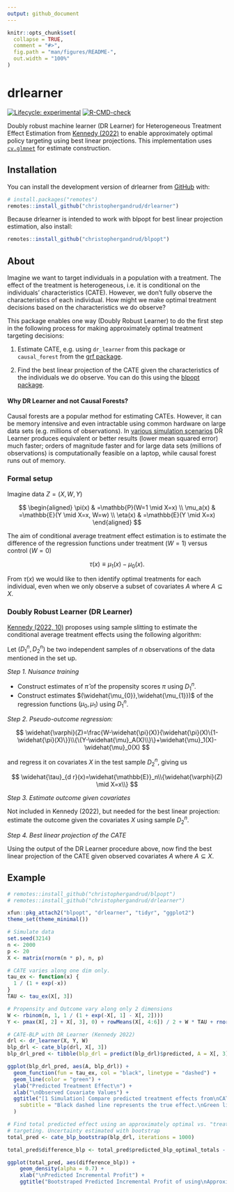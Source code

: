```yaml
---
output: github_document
---
```


<!-- README.md is generated from README.Rmd. Please edit that file -->

```r
knitr::opts_chunk$set(
  collapse = TRUE,
  comment = "#>",
  fig.path = "man/figures/README-",
  out.width = "100%"
)
```

# drlearner

<!-- badges: start -->
[![Lifecycle: experimental](https://img.shields.io/badge/lifecycle-experimental-orange.svg)](https://lifecycle.r-lib.org/articles/stages.html#experimental)
[![R-CMD-check](https://github.com/christophergandrud/dflearner/actions/workflows/R-CMD-check.yaml/badge.svg)](https://github.com/christophergandrud/dflearner/actions/workflows/R-CMD-check.yaml)
<!-- badges: end -->

Doubly robust machine learner (DR Learner) for Heterogeneous Treatment Effect 
Estimation from [Kennedy (2022)](https://arxiv.org/pdf/2004.14497.pdf) to enable 
approximately optimal policy targeting using best linear projections. This implementation uses 
[`cv.glmnet`](https://glmnet.stanford.edu/reference/cv.glmnet.html) for estimate construction. 

## Installation

You can install the development version of drlearner from [GitHub](https://github.com/) with:

``` r
# install.packages("remotes")
remotes::install_github("christophergandrud/drlearner")
```

Because drlearner is intended to work with blpopt for best linear projection estimation,
also install:

```r
remotes::install_github("christophergandrud/blpopt")
```

## About

Imagine we want to target individuals in a population with a treatment. The 
effect of the treatment is heterogeneous, i.e. it is conditional on the 
individuals' characteristics (CATE). However, we don't fully observe the characteristics
of each individual. How might we make optimal treatment decisions based 
on the characteristics we do observe?

This package enables one way (Doubly Robust Learner) to do the first step in the following process for making
approximately optimal treatment targeting decisions:

1. Estimate CATE, e.g. using `dr_learner` from 
this package or `causal_forest` from the [grf package](https://grf-labs.github.io/grf/).

2. Find the best linear projection of the CATE given the characteristics of the 
individuals we do observe. You can do this using the [blpopt package](https://github.com/christophergandrud/blpopt).

#### Why DR Learner and not Causal Forests?

Causal forests are a popular method for estimating CATEs. However, it can be memory intensive and even intractable using common hardware on large data sets (e.g. millions of observations). In [various simulation scenarios](https://github.com/christophergandrud/blpopt/blob/main/notebooks/compare-cate-blp-with-naive-lm.ipynb) DR Learner produces equivalent or better results (lower mean squared error) much faster; orders of magnitude faster and for large data sets (millions of observations) is computationally feasible on a laptop, while causal forest runs out of memory. 

### Formal setup

Imagine data $Z = (X,W,Y)$

$$
\begin{aligned}
\pi(x) & =\mathbb{P}(W=1 \mid X=x) \\
\mu_a(x) & =\mathbb{E}(Y \mid X=x, W=w) \\
\eta(x) & =\mathbb{E}(Y \mid X=x)
\end{aligned}
$$

The aim of conditional average treatment effect estimation is to estimate the difference of the regression functions under treatment $(W = 1)$ versus control $(W = 0)$

$$
\tau(x) \equiv \mu_1(x)-\mu_0(x).
$$

From $\tau(x)$ we would like to then identify optimal treatments for each individual, even when we only observe a subset of covariates $A$ where $A \subseteq X$.

### Doubly Robust Learner (DR Learner)

[Kennedy (2022, 10)](https://arxiv.org/pdf/2004.14497.pdf) proposes using sample slitting to estimate the conditional average treatment effects using the following algorithm:

Let $(D^n_1,D^n_2)$ be two independent samples of $n$ observations of the data mentioned in the set up.

*Step 1. Nuisance training*

- Construct estimates of $\widehat{\pi}$ of the propensity scores $\pi$ using $D^n_1$.
- Construct estimates $(\widehat{\mu_{0}},\widehat{\mu_{1}})$ of the regression functions $(\mu_0,\mu_1)$ using $D^n_1$.

*Step 2. Pseudo-outcome regression:*

$$
\widehat{\varphi}(Z)=\frac{W-\widehat{\pi}(X)}{\widehat{\pi}(X)\{1-\widehat{\pi}(X)\}}\\{\{Y-\widehat{\mu}_A(X)\\}\}+\widehat{\mu}_1(X)-\widehat{\mu}_0(X)
$$

and regress it on covariates $X$ in the test sample $D^n_2$, giving us

$$
\widehat{\tau}_{d r}(x)=\widehat{\mathbb{E}}_n\\{\widehat{\varphi}(Z) \mid X=x\\}
$$

*Step 3. Estimate outcome given covariates*

Not included in Kennedy (2022), but needed for the best linear projection: 
estimate the outcome given the covariates $X$ using sample $D^n_2$.

*Step 4. Best linear projection of the CATE*

Using the output of the DR Learner procedure above, now find the best
linear projection of the CATE given observed covariates $A$ where $A \subseteq X$.

## Example

```r
# remotes::install_github("christophergandrud/blpopt")
# remotes::install_github("christophergandrud/drlearner")

xfun::pkg_attach2("blpopt", "drlearner", "tidyr", "ggplot2")
theme_set(theme_minimal())

# Simulate data
set.seed(3214)
n <- 2000
p <- 20
X <- matrix(rnorm(n * p), n, p)

# CATE varies along one dim only.
tau_ex <- function(x) {
  1 / (1 + exp(-x))
}
TAU <- tau_ex(X[, 3])

# Propensity and Outcome vary along only 2 dimensions
W <- rbinom(n, 1, 1 / (1 + exp(-X[, 1] - X[, 2])))
Y <- pmax(X[, 2] + X[, 3], 0) + rowMeans(X[, 4:6]) / 2 + W * TAU + rnorm(n)

# CATE-BLP with DR Learner (Kennedy 2022)
drl <- dr_learner(X, Y, W)
blp_drl <- cate_blp(drl, X[, 3])
blp_drl_pred <- tibble(blp_drl = predict(blp_drl)$predicted, A = X[, 3])

ggplot(blp_drl_pred, aes(A, blp_drl)) +
  geom_function(fun = tau_ex, col = "black", linetype = "dashed") +
  geom_line(color = "green") +
  ylab("Predicted Treatment Effect\n") +
  xlab("\nObserved Covariate Values") +
  ggtitle("[1 Simulation] Compare predicted treatment effects from\nCATE-BLP and plugin linear regression ",
    subtitle = "Black dashed line represents the true effect.\nGreen line is CATE-BLP from DR Learner"
  )
```

```r
# Find total predicted effect using an approximately optimal vs. "treat all" 
# targeting. Uncertainty estimated with bootstrap
total_pred <- cate_blp_bootstrap(blp_drl, iterations = 1000)

total_pred$difference_blp <- total_pred$predicted_blp_optimal_totals - total_pred$predicted_totals

ggplot(total_pred, aes(difference_blp)) +
    geom_density(alpha = 0.7) +
    xlab("\nPredicted Incremental Profit") +
    ggtitle("Bootstraped Predicted Incremental Profit of using\nApproximately Optimal vs 'Treat All' targeting\nfor a population with characteristics A")
```
